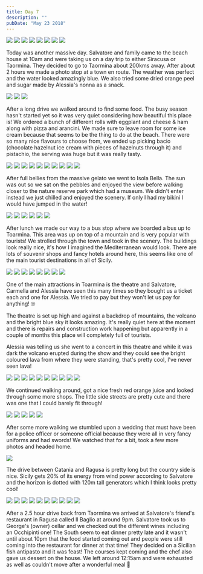 ```yaml
---
title: Day 7
description: ""
pubDate: "May 23 2018"
---
```



<Grid>
  <Img src="2018-europe/22dbd7be-f0a0-4e97-9b9c-0a5b4879f283-31545910b378cae61ee13c5b69f1419cc01e7931.jpg" />
  <Img src="2018-europe/e52135ee-35d8-4a30-bc24-59a53bf16de0-d114f314d0ea0ed78d3405fa05512e0968f54aca.jpg" />
  <Img src="2018-europe/f27820ef-0ddc-41ef-90c8-df647cc145af-8664e72214e31f6b3630ec6e4534d41055e1f137.jpg" />
  <Img src="2018-europe/7d497c1f-615c-4427-b337-a18b3a8ad8cd-a48a83b5c9d9cb35015bb64ed0b9919fbbd72b69.jpg" />
  <Img src="2018-europe/72a49afa-95b5-4f4d-8d4d-abcd77485187-77accaba8f41c9da05fcf3944dfd17452575296a.jpg" />
  <Img src="2018-europe/032c8686-55a4-40d4-8ea1-fa2c9d5ff026-643c9de09f349faff31808ae74c368ddbb4ea5f1.jpg" />
  <Img src="2018-europe/a987b201-0e5c-449a-8e6e-ba15fbc91757-709ba604dbba37b252bc22c4c9ba1cdb8ecb610a.jpg" />
  <Img src="2018-europe/299d2675-c677-47f0-8bf8-be83cf5f5859-36aad8692d41bbc914b674fc1d278f1b07fd8376.jpg" />
</Grid>

Today was another massive day. Salvatore and family came to the beach house at 10am and were taking us on a day trip to either Siracusa or Taormina. They decided to go to Taormina about 200kms away. After about 2 hours we made a photo stop at a town en route. The weather was perfect and the water looked amazingly blue. We also tried some dried orange peel and sugar made by Alessia's nonna as a snack.

<Grid>
  <Img src="2018-europe/6b8f4d17-053d-43d0-b8da-ceb8b41186c8-23dff3aa903185f88e82ae79f617a066de242e9e.jpg" />
  <Img src="2018-europe/0b1e5b90-a541-4110-ab52-a039c6e94a10-64e05670b0468b8027954f26811f2fd6d84b3269.jpg" />
  <Img src="2018-europe/87545593-7472-46e0-af41-bdb4981e4700-ffe801328688f0d7a1dd36cdfefd6ce866051c63.jpg" />
</Grid>

After a long drive we walked around to find some food. The busy season hasn't started yet so it was very quiet considering how beautiful this place is! We ordered a bunch of different rolls with eggplant and cheese & ham along with pizza and arancini. We made sure to leave room for some ice cream because that seems to be the thing to do at the beach. There were so many nice flavours to choose from, we ended up picking bacio (chocolate hazelnut ice cream with pieces of hazelnuts through it) and pistachio, the serving was huge but it was really tasty.

<Grid>
  <Img src="2018-europe/35b79932-b662-42e8-9790-75fa56779ce9-fba32c4a076e4912d0f99dd55bdfe4e998d824c5.jpg" />
  <Img src="2018-europe/559c07a1-7467-4e49-a01b-dd1d318d63ab-60089358ae2047ac25735c55d33c05c993538699.jpg" />
  <Img src="2018-europe/bb11f2e9-c79d-46c5-a298-daaa21974d29-fda618dca69c0d3f46c434f966d105a89a84af9d.jpg" />
  <Img src="2018-europe/c096bd85-276c-4562-ae5a-788a6fbe6052-1366bb0e8df334991d9167ece64f6b5724c2d095.jpg" />
  <Img src="2018-europe/f70eab61-0817-40c6-97aa-30da2971d837-94825a4a0bdf22065970b240ebdd6d67c5c534c8.jpg" />
  <Img src="2018-europe/c20f6e80-9142-4eae-865b-b15234cd9a7f-c3524391a6c4130ef2e09fb24e1e23608e37c6f9.jpg" />
  <Img src="2018-europe/e47f9c57-a429-46d3-9a0c-0b4be54c3073-be8601f529d597f0ff71e6ab8c1075bc206db773.jpg" />
  <Img src="2018-europe/c16388ab-720c-445f-830c-0c034cf435b4-9645fcc34591a819f10e9e0918a22f74ce02318a.jpg" />
  <Img src="2018-europe/897ad3af-e195-4c92-9edd-cd62240e1ccd-2384450df8f91ea6e88e41915170dac631e14840.jpg" />
  <Img src="2018-europe/c348af71-2766-4be1-a95e-2f9bb3ffa31e-dfe50052e556f9c310f60d173d4d4eb26b50264a.jpg" />
</Grid>

After full bellies from the massive gelato we went to Isola Bella. The sun was out so we sat on the pebbles and enjoyed the view before walking closer to the nature reserve park which had a museum. We didn't enter instead we just chilled and enjoyed the scenery. If only I had my bikini I would have jumped in the water!

<Grid>
  <Img src="2018-europe/216e9361-ffb0-459e-90b8-8d9a2889b3d9-5d12b61d59c87d7b8d15d5439743bdcf6bec7b67.jpg" />
  <Img src="2018-europe/3c403a56-6e40-47f5-9ea6-1c750b25aff7-e6472edd9e5b55ad5caecf2a3974dde596381279.jpg" />
  <Img src="2018-europe/7d791386-1078-42f5-9a9a-e33414412dba-9ca922beb88b3ad7661c8a8e1c9634a19076a6a0.jpg" />
  <Img src="2018-europe/0752a1af-23ef-4b27-98e4-ed3d5b5d8a10-e3883e883c0bd8ac6ab6dc86498036a954f2a80f.jpg" />
  <Img src="2018-europe/6780f0a0-9433-4d87-93db-5714594fdf77-d6f3b33d80f5d137aeca9f9a9e3bd2d4ca15992f.jpg" />
  <Img src="2018-europe/493bdd34-35b8-4187-94c5-940aeb15e7e5-24ced0d1d9c6ba6ed2db506a1b90d65eb28fcbbd.jpg" />
</Grid>

After lunch we made our way to a bus stop where we boarded a bus up to Toarmina. This area was up on top of a mountain and is very popular with tourists! We strolled through the town and took in the scenery. The buildings look really nice, it's how I imagined the Mediterranean would look. There are lots of souvenir shops and fancy hotels around here, this seems like one of the main tourist destinations in all of Sicily.

<Grid>
  <Img src="2018-europe/daed37e9-ac80-43e1-b90f-eb5ebc7cad19-1b507334a09d2df49b92af976e6fcd4b8fee5f91.jpg" />
  <Img src="2018-europe/76e3008b-efba-47dc-8309-a2ef3f1b5465-e7ea38958706048323e670f58f3b35640292e4db.jpg" />
  <Img src="2018-europe/33464bd0-3034-4626-8450-ab29e73db714-de71e488b5cb9ec0bb2874dab0f37e48f587177a.jpg" />
  <Img src="2018-europe/c0b391d7-3dc0-4bdb-88a7-5c623ef95bb8-34eb17d00d9516d8f904f491b23a8ae1cf0087d3.jpg" />
  <Img src="2018-europe/cb5e618a-5fa5-452e-ab1e-71520cad2901-8662aaab84b0e882db7358b804f71bc0f69a8d51.jpg" />
  <Img src="2018-europe/c47b821e-c9c1-4f9e-adcc-828ac67ad10c-0781f7c16addac0a7f3656f7a0e1874b2841cdd7.jpg" />
  <Img src="2018-europe/5e686ea4-27a0-444a-9680-db4441a92f83-9e22f22d5bf2377546e7ef4b45af7840bebf096f.jpg" />
  <Img src="2018-europe/7bf5b109-9a38-49c5-b71c-467c7427ea2d-03de7bf09b20da5edab7e864fefffb8b28a65922.jpg" />
</Grid>

One of the main attractions in Toarmina is the theatre and Salvatore, Carmella and Alessia have seen this many times so they bought us a ticket each and one for Alessia. We tried to pay but they won't let us pay for anything! 🙄

The theatre is set up high and against a backdrop of mountains, the volcano and the bright blue sky it looks amazing. It's really quiet here at the moment and there is repairs and construction work happening but apparently in a couple of months this place will completely full of tourists.

Alessia was telling us she went to a concert in this theatre and while it was dark the volcano erupted during the show and they could see the bright coloured lava from where they were standing, that's pretty cool, I've never seen lava!

<Grid>
  <Img src="2018-europe/18e42cab-a202-47a4-96bc-fa3556d27512-4a5b6ed08c0e638219fb18b922f698f914906fd4.jpg" />
  <Img src="2018-europe/a0207f7a-1131-47e1-8ca2-fbbbd96ba55d-da062b806ae135fb39692b132cab8dbd6650c784.jpg" />
  <Img src="2018-europe/d8d641c5-2d76-4353-a9e7-95bc243a19a4-b389a48ecfe50dc1384c7c45a4bfd10075c7b9a4.jpg" />
  <Img src="2018-europe/811d4bc0-be2d-4887-8deb-eaf03e36d3bd-99990dc06809d9a3c0c0786b1a0a3f0e4353474a.jpg" />
  <Img src="2018-europe/d237f7c5-e262-43c9-96c3-baabfd482f2a-9dacb0fbaeb4e206111c27c3cbca4fb24836b376.jpg" />
  <Img src="2018-europe/ac0aed16-908b-49f5-bd9d-0d6ac4face29-6fb57bd1ee9e1eb4953bbe054da938320bd68832.jpg" />
  <Img src="2018-europe/446d20f0-cc7d-4a48-b2e9-6d16cd89f7b7-f340d25410c642092f0b4839823d4039d3a8bc33.jpg" />
  <Img src="2018-europe/6ce3696c-9915-4c55-b54b-8009edf69959-a466b170f1718da75c9c77418d45c6e50c61a557.jpg" />
  <Img src="2018-europe/0a429923-2606-45de-8fce-ff21d5cc1bd1-be3b9f41a3231a60f772992b9fd56b9c624b1085.jpg" />
  <Img src="2018-europe/3d5ae919-6c95-417d-8ef1-2114d96e8168-63a91477c37afdb20a253492693f12e8514a4b03.jpg" />
</Grid>

We continued walking around, got a nice fresh red orange juice and looked through some more shops. The little side streets are pretty cute and there was one that I could barely fit through!

<Grid>
  <Img src="2018-europe/5b48f0f5-96b5-4431-bdd1-eeade177a920-748ed4d0844ab1eac94b9408b701dfe0e3512ace.jpg" />
  <Img src="2018-europe/b6b7ef28-2f3a-4c7b-9598-9c0a554c9774-434edb96063d99921c9d333f9fd4bf360e4543d1.jpg" />
  <Img src="2018-europe/8a437f1b-51d5-474e-9d93-6e731f0190d2-fa61f9beb52aaf9898d047c98ec9ebb8b6319756.jpg" />
  <Img src="2018-europe/03789e5e-6b91-4c9b-8d5c-d8d3faf76e05-1ca87d1feff997d4b22e5d634c90b43901ab7478.jpg" />
  <Img src="2018-europe/58512433-8362-4f3c-8fd5-ca5ef199a4fe-e2a7ddeff1e4c259e4d2b84fc6e1860dd14558e5.jpg" />
</Grid>

After some more walking we stumbled upon a wedding that must have been for a police officer or someone official because they were all in very fancy uniforms and had swords! We watched that for a bit, took a few more photos and headed home.

<Img
  originalAspectRatio
  src="2018-europe/0c32b6be-f9e3-4a68-8798-ee4d1df01521-c00941ffd86ac5bfd67ff38d6a5e1abfa69a81c7.jpg"
/>

The drive between Catania and Ragusa is pretty long but the country side is nice. Sicily gets 20% of its energy from wind power according to Salvatore and the horizon is dotted with 120m tall generators which I think looks pretty cool!

<Grid>
  <Img src="2018-europe/b0fe6bb7-8e6f-4e1e-8d7b-dd6350ca14a7-848f0b0091b57a7134184c0cf0aacb6191bb138e.jpg" />
  <Img src="2018-europe/fe498bae-b99a-4140-b678-ba0ce1613cce-f56a485965480d03f27aa5d21040748547b4afc3.jpg" />
  <Img src="2018-europe/555eac78-b5e0-4a44-9154-3933630b567d-3f8cb40ada1080454dc103a4f7dbeee5867729ff.jpg" />
  <Img src="2018-europe/5be92410-e012-4014-befc-449b58f8fddb-a4013413681ca777fde761fc7aae290763039953.jpg" />
  <Img src="2018-europe/309e8fa0-c033-4953-80a1-32749ad2faf0-7f0df0e5ad313a87157c3baef2ead10854f32315.jpg" />
  <Img src="2018-europe/9681efd7-6b50-42a7-9e46-573c20ecab30-8f05febc474262a9b4a1c55d1648643d02e7e220.jpg" />
  <Img src="2018-europe/bef5fbba-f913-4c75-877d-d361aa920daa-5e79334ea2202a8004bd84e5c29bb9aaf01a3e27.jpg" />
  <Img src="2018-europe/0e82274e-1c5f-42e6-9549-14d080008c87-ec0d7d2b6275a2e1a2bfe5cf24637eb11e4e9432.jpg" />
  <Img src="2018-europe/33e9c51b-0f4d-4e0c-9166-d1de9687e9dd-68e47d38d8c138d533d52cb5a479f5c9a3dbae1a.jpg" />
  <Img src="2018-europe/d6e46641-fd59-455b-9218-d6f6070b1681-6e420515c99e2caf275a76e3cddc188d3e05f127.jpg" />
</Grid>

After a 2.5 hour drive back from Taormina we arrived at Salvatore's friend's restaurant in Ragusa called Il Baglio at around 9pm. Salvatore took us to George's (owner) cellar and we checked out the different wines including an Occhipinti one! The South seem to eat dinner pretty late and it wasn't until about 10pm that the food started coming out and people were still coming into the restaurant for dinner at that time! They decided on a Sicilian fish antipasto and it was feast! The courses kept coming and the chef also gave us dessert on the house. We left around 12:15am and were exhausted as well as couldn't move after a wonderful meal 🐷
